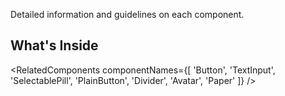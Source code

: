 

<Meta title='Components/Welcome' />

<Title>Components</Title>

<Subtitle>Detailed information and guidelines on each component.</Subtitle>

## What's Inside

<RelatedComponents
  componentNames={[
    'Button',
    'TextInput',
    'SelectablePill',
    'PlainButton',
    'Divider',
    'Avatar',
    'Paper'
  ]}
/>
